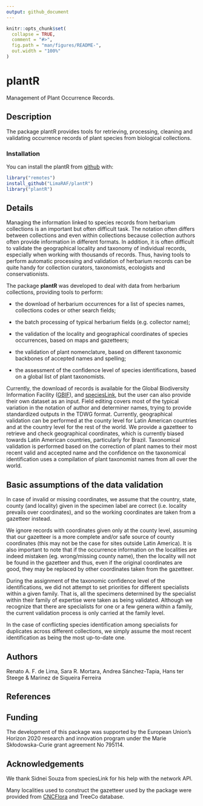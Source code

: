 ```yaml
---
output: github_document
---
```


<!-- README.md is generated from README.Rmd. Please edit that file -->

```r
knitr::opts_chunk$set(
  collapse = TRUE,
  comment = "#>",
  fig.path = "man/figures/README-",
  out.width = "100%"
)
```
# plantR

Management of Plant Occurrence Records.

## Description

The package plantR provides tools for retrieving, processing, cleaning and validating occurrence records of plant species from biological collections.
 
### Installation

You can install the plantR from [github](https://github.com/) with:

``` r
library("remotes")
install_github("LimaRAF/plantR")
library("plantR")
```

## Details

Managing the information linked to species records from herbarium collections is
an important but often difficult task. The notation often differs between
collections and even within collections because collection authors often provide
information in different formats. In addition, it is often difficult to validate
the geographical locality and taxonomy of individual records, especially when
working with thousands of records. Thus, having tools to perform automatic
processing and validation of herbarium records can be quite handy for collection
curators, taxonomists, ecologists and conservationists.
  
The package __plantR__ was developed to deal with data from herbarium
collections, providing tools to perform:

* the download of herbarium occurrences for a list of species names,
    collections codes or other search fields;

* the batch processing of typical herbarium fields (e.g. collector
    name);

* the validation of the locality and geographical coordinates of species
    occurrences, based on maps and gazetteers;
  
* the validation of plant nomenclature, based on different taxonomic backbones
    of accepted names and spelling; 

* the assessment of the confidence level of species identifications, based on 
    a global list of plant taxonomists.
    
Currently, the download of records is available for the Global Biodiversity
Information Facility ([GBIF](https://www.gbif.org/)), and
[speciesLink](http://splink.cria.org.br/), but the user can also provide their
own dataset as an input. Field editing covers most of the typical variation in
the notation of author and determiner names, trying to provide standardized
outputs in the TDWG format. Currently, geographical validation can be performed
at the county level for Latin American countries and at the country level for
the rest of the world. We provide a gazetteer to retrieve and check geographical
coordinates, which is currently biased towards Latin American countries,
particularly for Brazil. Taxonomical validation is performed based on the
correction of plant names to their most recent valid and accepted name and the
confidence on the taxonomical identification uses a compilation of plant
taxonomist names from all over the world.

## Basic assumptions of the data validation

In case of invalid or missing coordinates, we assume that the country, state,
county (and locality) given in the specimen label are correct (i.e. locality
prevails over coordinates), and so the working coordinates are taken from a
gazetteer instead.

We ignore records with coordinates given only at the county level, assuming that
our gazetteer is a more complete and/or safe source of county coordinates (this
may not be the case for sites outside Latin America). It is also important to
note that if the occurrence information on the localities are indeed mistaken
(eg. wrong/missing county name), then the locality will not be found in the
gazetteer and thus, even if the original coordinates are good, they may be
replaced by other coordinates taken from the gazetteer.

During the assignment of the taxonomic confidence level of the identifications,
we did not attempt to set priorities for different specialists within a given
family. That is, all the specimens determined by the specialist within their
family of expertise were taken as being validated. Although we recognize that
there are specialists for one or a few genera within a family, the current
validation process is only carried at the family level.

In the case of conflicting species identification among specialists for
duplicates across different collections, we simply assume the most recent
identification as being the most up-to-date one.

## Authors

Renato A. F. de Lima, Sara R. Mortara, Andrea Sánchez-Tapia, Hans ter Steege & Marinez de Siqueira Ferreira 

## References

## Funding

The development of this package was supported by the European Union’s Horizon 2020 research and innovation program under the Marie Skłodowska-Curie grant agreement No 795114.

## Acknowledgements

We thank Sidnei Souza from speciesLink for his help with the network API.

Many localities used to construct the gazetteer used by the package were provided from [CNCFlora](http://cncflora.jbrj.gov.br) and TreeCo database. 
